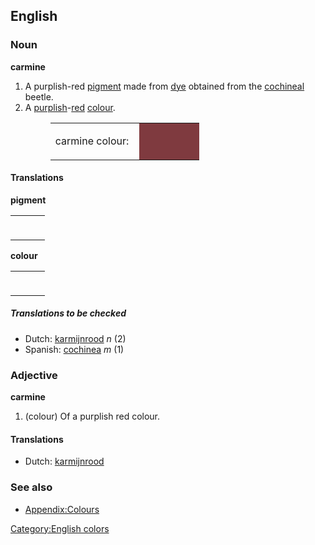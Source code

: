 ==English==

===Noun===
'''carmine'''
#A purplish-red [[pigment]] made from [[dye]] obtained from the [[cochineal]] beetle.
#A [[purplish]]-[[red]] [[colour]].
#:<table><tr><td>carmine colour: &nbsp;</td><td bgcolor="#7F3A3F" width="80">&nbsp; </td></tr></table>

====Translations====
'''pigment'''
{| border=0  width=100%
|-
|bgcolor="#FFFFE0" valign=top width=48%|
{|
<!--Put translations for languages from A to I here-->
|}
| width=1% |
|bgcolor="#FFFFE0" valign=top width=48%|
{|
<!--Put translations for languages from J to Z here-->
|}
|}

'''colour'''
{| border=0  width=100%
|-
|bgcolor="#FFFFE0" valign=top width=48%|
{|
<!--Put translations for languages from A to I here-->
|}
| width=1% |
|bgcolor="#FFFFE0" valign=top width=48%|
{|
<!--Put translations for languages from J to Z here-->
|}
|}

=====Translations to be checked=====
{{checktrans}}
<!--Remove this section once all of the translations below have been moved into the tables above.-->

*Dutch: [[karmijnrood]] ''n'' (2)
*Spanish: [[cochinea]] ''m'' (1)

===Adjective===
'''carmine'''
#(colour) Of a purplish red colour.

====Translations====
*Dutch: [[karmijnrood]]

===See also===
*[[Wiktionary_Appendix:Colours|Appendix:Colours]]

[[Category:English colors]]